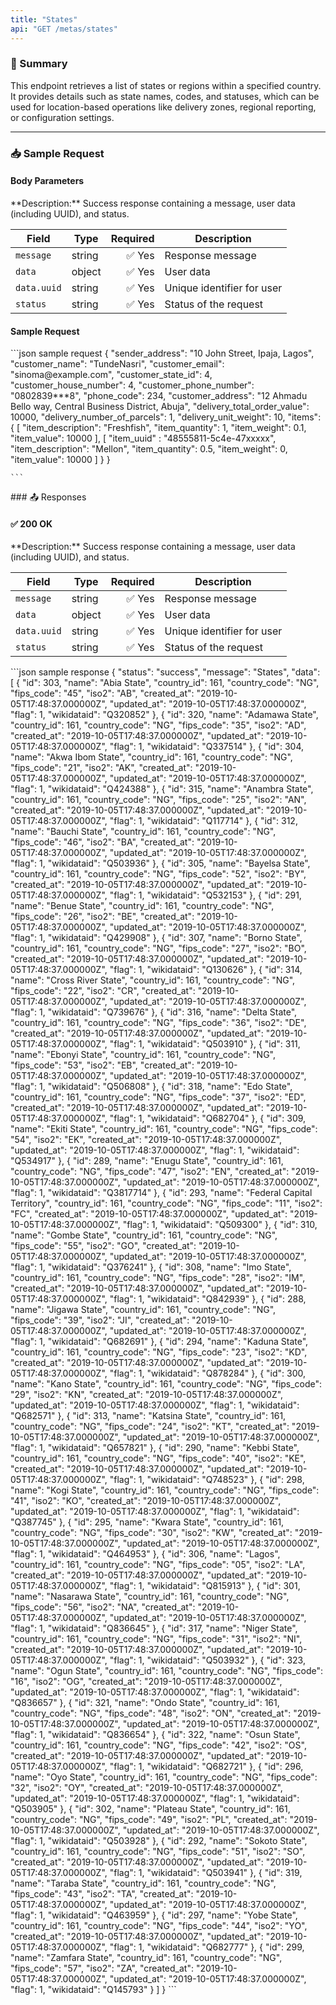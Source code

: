 ```yaml
---
title: "States"
api: "GET /metas/states"
---
```


### 📝 Summary

This endpoint retrieves a list of states or regions within a specified country. It provides details such as state names, codes, and statuses, which can be used for location-based operations like delivery zones, regional reporting, or configuration settings.


---

### 📥 Sample Request
#### Body Parameters
<Expandable>
**Description:** Success response containing a message, user data (including UUID), and status.

| **Field**   | **Type** | **Required** | **Description**          |
|-------------|----------|-------------:|---------------------------|
| `message`   | string   | ✅ Yes       | Response message          |
| `data`      | object   | ✅ Yes       | User data                 |
| `data.uuid` | string   | ✅ Yes       | Unique identifier for user |
| `status`    | string   | ✅ Yes       | Status of the request     |
</Expandable>

#### Sample Request
<Expandable>
    ```json sample request
    {
        "sender_address": "10 John Street, Ipaja, Lagos",
        "customer_name": "TundeNasri",
        "customer_email": "sinoma@example.com",
        "customer_state_id": 4,
        "customer_house_number": 4,
        "customer_phone_number": "0802839***8",
        "phone_code": 234,
        "customer_address": "12 Ahmadu Bello way, Central Business District, Abuja",
        "delivery_total_order_value": 10000,
        "delivery_number_of_parcels": 1,
        "delivery_unit_weight": 10,
        "items": {
            [
                "item_description": "Freshfish",
                "item_quantity": 1,
                "item_weight": 0.1,
                "item_value": 10000
            ],
            [
                "item_uuid" : "48555811-5c4e-47xxxxx",
                "item_description": "Mellon",
                "item_quantity": 0.5,
                "item_weight": 0,
                "item_value": 10000
            ]
        }
    }
    
    ```
</Expandable>
### 📤 Responses

#### ✅ 200 OK

<Expandable>
**Description:** Success response containing a message, user data (including UUID), and status.

| **Field**   | **Type** | **Required** | **Description**          |
|-------------|----------|-------------:|---------------------------|
| `message`   | string   | ✅ Yes       | Response message          |
| `data`      | object   | ✅ Yes       | User data                 |
| `data.uuid` | string   | ✅ Yes       | Unique identifier for user |
| `status`    | string   | ✅ Yes       | Status of the request     |
</Expandable>

<ResponseExample>
    ```json sample response
   {
    "status": "success",
    "message": "States",
    "data": [
        {
            "id": 303,
            "name": "Abia State",
            "country_id": 161,
            "country_code": "NG",
            "fips_code": "45",
            "iso2": "AB",
            "created_at": "2019-10-05T17:48:37.000000Z",
            "updated_at": "2019-10-05T17:48:37.000000Z",
            "flag": 1,
            "wikidataid": "Q320852"
        },
        {
            "id": 320,
            "name": "Adamawa State",
            "country_id": 161,
            "country_code": "NG",
            "fips_code": "35",
            "iso2": "AD",
            "created_at": "2019-10-05T17:48:37.000000Z",
            "updated_at": "2019-10-05T17:48:37.000000Z",
            "flag": 1,
            "wikidataid": "Q337514"
        },
        {
            "id": 304,
            "name": "Akwa Ibom State",
            "country_id": 161,
            "country_code": "NG",
            "fips_code": "21",
            "iso2": "AK",
            "created_at": "2019-10-05T17:48:37.000000Z",
            "updated_at": "2019-10-05T17:48:37.000000Z",
            "flag": 1,
            "wikidataid": "Q424388"
        },
        {
            "id": 315,
            "name": "Anambra State",
            "country_id": 161,
            "country_code": "NG",
            "fips_code": "25",
            "iso2": "AN",
            "created_at": "2019-10-05T17:48:37.000000Z",
            "updated_at": "2019-10-05T17:48:37.000000Z",
            "flag": 1,
            "wikidataid": "Q117714"
        },
        {
            "id": 312,
            "name": "Bauchi State",
            "country_id": 161,
            "country_code": "NG",
            "fips_code": "46",
            "iso2": "BA",
            "created_at": "2019-10-05T17:48:37.000000Z",
            "updated_at": "2019-10-05T17:48:37.000000Z",
            "flag": 1,
            "wikidataid": "Q503936"
        },
        {
            "id": 305,
            "name": "Bayelsa State",
            "country_id": 161,
            "country_code": "NG",
            "fips_code": "52",
            "iso2": "BY",
            "created_at": "2019-10-05T17:48:37.000000Z",
            "updated_at": "2019-10-05T17:48:37.000000Z",
            "flag": 1,
            "wikidataid": "Q532153"
        },
        {
            "id": 291,
            "name": "Benue State",
            "country_id": 161,
            "country_code": "NG",
            "fips_code": "26",
            "iso2": "BE",
            "created_at": "2019-10-05T17:48:37.000000Z",
            "updated_at": "2019-10-05T17:48:37.000000Z",
            "flag": 1,
            "wikidataid": "Q429908"
        },
        {
            "id": 307,
            "name": "Borno State",
            "country_id": 161,
            "country_code": "NG",
            "fips_code": "27",
            "iso2": "BO",
            "created_at": "2019-10-05T17:48:37.000000Z",
            "updated_at": "2019-10-05T17:48:37.000000Z",
            "flag": 1,
            "wikidataid": "Q130626"
        },
        {
            "id": 314,
            "name": "Cross River State",
            "country_id": 161,
            "country_code": "NG",
            "fips_code": "22",
            "iso2": "CR",
            "created_at": "2019-10-05T17:48:37.000000Z",
            "updated_at": "2019-10-05T17:48:37.000000Z",
            "flag": 1,
            "wikidataid": "Q739676"
        },
        {
            "id": 316,
            "name": "Delta State",
            "country_id": 161,
            "country_code": "NG",
            "fips_code": "36",
            "iso2": "DE",
            "created_at": "2019-10-05T17:48:37.000000Z",
            "updated_at": "2019-10-05T17:48:37.000000Z",
            "flag": 1,
            "wikidataid": "Q503910"
        },
        {
            "id": 311,
            "name": "Ebonyi State",
            "country_id": 161,
            "country_code": "NG",
            "fips_code": "53",
            "iso2": "EB",
            "created_at": "2019-10-05T17:48:37.000000Z",
            "updated_at": "2019-10-05T17:48:37.000000Z",
            "flag": 1,
            "wikidataid": "Q506808"
        },
        {
            "id": 318,
            "name": "Edo State",
            "country_id": 161,
            "country_code": "NG",
            "fips_code": "37",
            "iso2": "ED",
            "created_at": "2019-10-05T17:48:37.000000Z",
            "updated_at": "2019-10-05T17:48:37.000000Z",
            "flag": 1,
            "wikidataid": "Q682704"
        },
        {
            "id": 309,
            "name": "Ekiti State",
            "country_id": 161,
            "country_code": "NG",
            "fips_code": "54",
            "iso2": "EK",
            "created_at": "2019-10-05T17:48:37.000000Z",
            "updated_at": "2019-10-05T17:48:37.000000Z",
            "flag": 1,
            "wikidataid": "Q534917"
        },
        {
            "id": 289,
            "name": "Enugu State",
            "country_id": 161,
            "country_code": "NG",
            "fips_code": "47",
            "iso2": "EN",
            "created_at": "2019-10-05T17:48:37.000000Z",
            "updated_at": "2019-10-05T17:48:37.000000Z",
            "flag": 1,
            "wikidataid": "Q3817714"
        },
        {
            "id": 293,
            "name": "Federal Capital Territory",
            "country_id": 161,
            "country_code": "NG",
            "fips_code": "11",
            "iso2": "FC",
            "created_at": "2019-10-05T17:48:37.000000Z",
            "updated_at": "2019-10-05T17:48:37.000000Z",
            "flag": 1,
            "wikidataid": "Q509300"
        },
        {
            "id": 310,
            "name": "Gombe State",
            "country_id": 161,
            "country_code": "NG",
            "fips_code": "55",
            "iso2": "GO",
            "created_at": "2019-10-05T17:48:37.000000Z",
            "updated_at": "2019-10-05T17:48:37.000000Z",
            "flag": 1,
            "wikidataid": "Q376241"
        },
        {
            "id": 308,
            "name": "Imo State",
            "country_id": 161,
            "country_code": "NG",
            "fips_code": "28",
            "iso2": "IM",
            "created_at": "2019-10-05T17:48:37.000000Z",
            "updated_at": "2019-10-05T17:48:37.000000Z",
            "flag": 1,
            "wikidataid": "Q842939"
        },
        {
            "id": 288,
            "name": "Jigawa State",
            "country_id": 161,
            "country_code": "NG",
            "fips_code": "39",
            "iso2": "JI",
            "created_at": "2019-10-05T17:48:37.000000Z",
            "updated_at": "2019-10-05T17:48:37.000000Z",
            "flag": 1,
            "wikidataid": "Q682691"
        },
        {
            "id": 294,
            "name": "Kaduna State",
            "country_id": 161,
            "country_code": "NG",
            "fips_code": "23",
            "iso2": "KD",
            "created_at": "2019-10-05T17:48:37.000000Z",
            "updated_at": "2019-10-05T17:48:37.000000Z",
            "flag": 1,
            "wikidataid": "Q878284"
        },
        {
            "id": 300,
            "name": "Kano State",
            "country_id": 161,
            "country_code": "NG",
            "fips_code": "29",
            "iso2": "KN",
            "created_at": "2019-10-05T17:48:37.000000Z",
            "updated_at": "2019-10-05T17:48:37.000000Z",
            "flag": 1,
            "wikidataid": "Q682571"
        },
        {
            "id": 313,
            "name": "Katsina State",
            "country_id": 161,
            "country_code": "NG",
            "fips_code": "24",
            "iso2": "KT",
            "created_at": "2019-10-05T17:48:37.000000Z",
            "updated_at": "2019-10-05T17:48:37.000000Z",
            "flag": 1,
            "wikidataid": "Q657821"
        },
        {
            "id": 290,
            "name": "Kebbi State",
            "country_id": 161,
            "country_code": "NG",
            "fips_code": "40",
            "iso2": "KE",
            "created_at": "2019-10-05T17:48:37.000000Z",
            "updated_at": "2019-10-05T17:48:37.000000Z",
            "flag": 1,
            "wikidataid": "Q748523"
        },
        {
            "id": 298,
            "name": "Kogi State",
            "country_id": 161,
            "country_code": "NG",
            "fips_code": "41",
            "iso2": "KO",
            "created_at": "2019-10-05T17:48:37.000000Z",
            "updated_at": "2019-10-05T17:48:37.000000Z",
            "flag": 1,
            "wikidataid": "Q387745"
        },
        {
            "id": 295,
            "name": "Kwara State",
            "country_id": 161,
            "country_code": "NG",
            "fips_code": "30",
            "iso2": "KW",
            "created_at": "2019-10-05T17:48:37.000000Z",
            "updated_at": "2019-10-05T17:48:37.000000Z",
            "flag": 1,
            "wikidataid": "Q464953"
        },
        {
            "id": 306,
            "name": "Lagos",
            "country_id": 161,
            "country_code": "NG",
            "fips_code": "05",
            "iso2": "LA",
            "created_at": "2019-10-05T17:48:37.000000Z",
            "updated_at": "2019-10-05T17:48:37.000000Z",
            "flag": 1,
            "wikidataid": "Q815913"
        },
        {
            "id": 301,
            "name": "Nasarawa State",
            "country_id": 161,
            "country_code": "NG",
            "fips_code": "56",
            "iso2": "NA",
            "created_at": "2019-10-05T17:48:37.000000Z",
            "updated_at": "2019-10-05T17:48:37.000000Z",
            "flag": 1,
            "wikidataid": "Q836645"
        },
        {
            "id": 317,
            "name": "Niger State",
            "country_id": 161,
            "country_code": "NG",
            "fips_code": "31",
            "iso2": "NI",
            "created_at": "2019-10-05T17:48:37.000000Z",
            "updated_at": "2019-10-05T17:48:37.000000Z",
            "flag": 1,
            "wikidataid": "Q503932"
        },
        {
            "id": 323,
            "name": "Ogun State",
            "country_id": 161,
            "country_code": "NG",
            "fips_code": "16",
            "iso2": "OG",
            "created_at": "2019-10-05T17:48:37.000000Z",
            "updated_at": "2019-10-05T17:48:37.000000Z",
            "flag": 1,
            "wikidataid": "Q836657"
        },
        {
            "id": 321,
            "name": "Ondo State",
            "country_id": 161,
            "country_code": "NG",
            "fips_code": "48",
            "iso2": "ON",
            "created_at": "2019-10-05T17:48:37.000000Z",
            "updated_at": "2019-10-05T17:48:37.000000Z",
            "flag": 1,
            "wikidataid": "Q836654"
        },
        {
            "id": 322,
            "name": "Osun State",
            "country_id": 161,
            "country_code": "NG",
            "fips_code": "42",
            "iso2": "OS",
            "created_at": "2019-10-05T17:48:37.000000Z",
            "updated_at": "2019-10-05T17:48:37.000000Z",
            "flag": 1,
            "wikidataid": "Q682721"
        },
        {
            "id": 296,
            "name": "Oyo State",
            "country_id": 161,
            "country_code": "NG",
            "fips_code": "32",
            "iso2": "OY",
            "created_at": "2019-10-05T17:48:37.000000Z",
            "updated_at": "2019-10-05T17:48:37.000000Z",
            "flag": 1,
            "wikidataid": "Q503905"
        },
        {
            "id": 302,
            "name": "Plateau State",
            "country_id": 161,
            "country_code": "NG",
            "fips_code": "49",
            "iso2": "PL",
            "created_at": "2019-10-05T17:48:37.000000Z",
            "updated_at": "2019-10-05T17:48:37.000000Z",
            "flag": 1,
            "wikidataid": "Q503928"
        },
        {
            "id": 292,
            "name": "Sokoto State",
            "country_id": 161,
            "country_code": "NG",
            "fips_code": "51",
            "iso2": "SO",
            "created_at": "2019-10-05T17:48:37.000000Z",
            "updated_at": "2019-10-05T17:48:37.000000Z",
            "flag": 1,
            "wikidataid": "Q503941"
        },
        {
            "id": 319,
            "name": "Taraba State",
            "country_id": 161,
            "country_code": "NG",
            "fips_code": "43",
            "iso2": "TA",
            "created_at": "2019-10-05T17:48:37.000000Z",
            "updated_at": "2019-10-05T17:48:37.000000Z",
            "flag": 1,
            "wikidataid": "Q463959"
        },
        {
            "id": 297,
            "name": "Yobe State",
            "country_id": 161,
            "country_code": "NG",
            "fips_code": "44",
            "iso2": "YO",
            "created_at": "2019-10-05T17:48:37.000000Z",
            "updated_at": "2019-10-05T17:48:37.000000Z",
            "flag": 1,
            "wikidataid": "Q682777"
        },
        {
            "id": 299,
            "name": "Zamfara State",
            "country_id": 161,
            "country_code": "NG",
            "fips_code": "57",
            "iso2": "ZA",
            "created_at": "2019-10-05T17:48:37.000000Z",
            "updated_at": "2019-10-05T17:48:37.000000Z",
            "flag": 1,
            "wikidataid": "Q145793"
        }
    ]
}
    ```
</ResponseExample>
